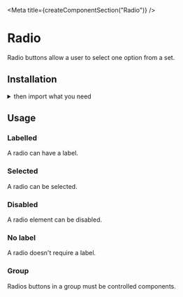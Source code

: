 
<Meta title={createComponentSection("Radio")} />

<Anchor storyId="components-radio--labelled" />

<SemanticLink docPath="/modules/checkbox" />

# Radio

Radio buttons allow a user to select one option from a set.

## Installation

<PackageInstallation />

<details><summary >then import what you need</summary>

```javascript
    import { Checkbox } from "semantic-ui-react";
```
</details>

## Usage

### Labelled

A radio can have a label.

<Preview>
    <Story name="labelled">
        <Checkbox radio label="Milky Way"/>
    </Story>
</Preview>

### Selected

A radio can be selected.

<Preview>
    <Story name="selected">
        <Checkbox radio defaultChecked label="Milky Way"/>
    </Story>
</Preview>

### Disabled

A radio element can be disabled.

<Preview>
    <Story name="disabled">
        <Checkbox radio disabled label="Milky Way"/>
    </Story>
</Preview>

### No label

A radio doesn't require a label.

<Preview>
    <Story name="no label">
        <Checkbox radio />
    </Story>
</Preview>

### Group

Radios buttons in a group must be controlled components.

<Preview>
    <Story name="group">
        <ControlledRadioGroup />
    </Story>
</Preview>
